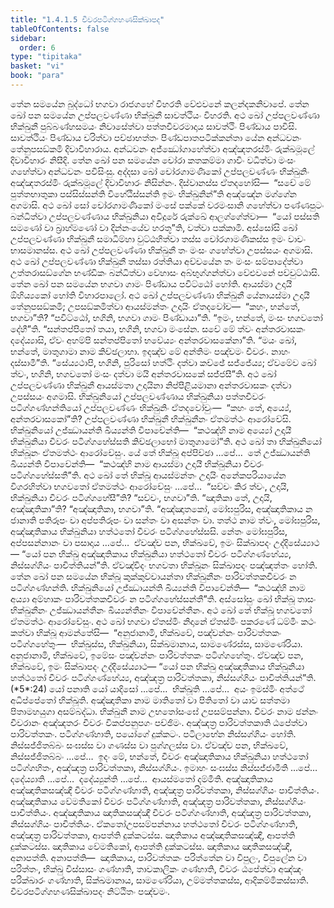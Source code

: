 ```yaml
---
title: "1.4.1.5 චීවරපටිග්ගහණසික්ඛාපද"
tableOfContents: false
sidebar:
  order: 6
type: "tipitaka"
basket: "vi"
book: "para"
---
```



<DynamicBreadcrumb />

<Division number="508" book="para">

<Paragraph number="1956" book="para">
තේන සමයේන බුද්ධෝ භගවා රාජගහේ විහරති වේළුවනේ කලන්දකනිවාපේ. තේන ඛෝ පන සමයේන උප්පලවණ්ණා භික්ඛුනී සාවත්ථියං විහරති. අථ ඛෝ උප්පලවණ්ණා භික්ඛුනී පුබ්බණ්හසමයං නිවාසේත්වා පත්තචීවරමාදාය සාවත්ථිං පිණ්ඩාය පාවිසි. සාවත්ථියං පිණ්ඩාය චරිත්වා පච්ඡාභත්තං පිණ්ඩපාතපටික්කන්තා යේන අන්ධවනං තේනුපසඞ්කමි දිවාවිහාරාය. අන්ධවනං අජ්ඣෝගාහේත්වා අඤ්ඤතරස්මිං රුක්ඛමූලේ දිවාවිහාරං නිසීදි. තේන ඛෝ පන සමයේන චෝරා කතකම්මා ගාවිං වධිත්වා මංසං ගහේත්වා අන්ධවනං පවිසිංසු. අද්දසා ඛෝ චෝරගාමණිකෝ උප්පලවණ්ණං භික්ඛුනිං අඤ්ඤතරස්මිං රුක්ඛමූලේ දිවාවිහාරං නිසින්නං. දිස්වානස්ස ඒතදහෝසි—  “සචේ මේ පුත්තභාතුකා පස්සිස්සන්ති විහේඨිස්සන්ති ඉමං භික්ඛුනින්”ති අඤ්ඤේන මග්ගේන අගමාසි. අථ ඛෝ සෝ චෝරගාමණිකෝ මංසේ පක්කේ වරමංසානි ගහේත්වා පණ්ණපුටං බන්ධිත්වා උප්පලවණ්ණාය භික්ඛුනියා අවිදූරේ රුක්ඛේ ආලග්ගේත්වා—  “යෝ පස්සති සමණෝ වා බ්‍රාහ්මණෝ වා දින්නංයේව හරතූ”ති, වත්වා පක්කාමි. අස්සෝසි ඛෝ උප්පලවණ්ණා භික්ඛුනී සමාධිම්හා වුට්ඨහිත්වා තස්ස චෝරගාමණිකස්ස ඉමං වාචං භාසමානස්ස. අථ ඛෝ උප්පලවණ්ණා භික්ඛුනී තං මංසං ගහේත්වා උපස්සයං අගමාසි. අථ ඛෝ උප්පලවණ්ණා භික්ඛුනී තස්සා රත්තියා අච්චයේන තං මංසං සම්පාදේත්වා උත්තරාසඞ්ගේන භණ්ඩිකං බන්ධිත්වා වේහාසං අබ්භුග්ගන්ත්වා වේළුවනේ පච්චුට්ඨාසි.
</Paragraph>

<Paragraph number="1957" book="para">
තේන ඛෝ පන සමයේන භගවා ගාමං පිණ්ඩාය පවිට්ඨෝ හෝති. ආයස්මා උදායී ඕහිය්‍යකෝ හෝති විහාරපාලෝ. අථ ඛෝ උප්පලවණ්ණා භික්ඛුනී යේනායස්මා උදායී තේනුපසඞ්කමි; උපසඞ්කමිත්වා ආයස්මන්තං උදායිං ඒතදවෝච—  “කහං, භන්තේ, භගවා”ති? “පවිට්ඨෝ, භගිනි, භගවා ගාමං පිණ්ඩායා”ති. “ඉමං, භන්තේ, මංසං භගවතෝ දේහී”ති. “සන්තප්පිතෝ තයා, භගිනි, භගවා මංසේන. සචේ මේ ත්වං අන්තරවාසකං දදේය්‍යාසි, ඒවං අහම්පි සන්තප්පිතෝ භවේය්‍යං අන්තරවාසකේනා”ති. “මයං ඛෝ, භන්තේ, මාතුගාමා නාම කිච්ඡලාභා. ඉදඤ්ච මේ අන්තිමං පඤ්චමං චීවරං. නාහං දස්සාමී”ති. “සේය්‍යථාපි, භගිනි, පුරිසෝ හත්ථිං දත්වා කච්ඡේ සජ්ජේය්‍ය; ඒවමේව ඛෝ ත්වං, භගිනි, භගවතෝ මංසං දත්වා මයි අන්තරවාසකේ සජ්ජසී”ති. අථ ඛෝ උප්පලවණ්ණා භික්ඛුනී ආයස්මතා උදායිනා නිප්පීළියමානා අන්තරවාසකං දත්වා උපස්සයං අගමාසි. භික්ඛුනියෝ උප්පලවණ්ණාය භික්ඛුනියා පත්තචීවරං පටිග්ගණ්හන්තියෝ උප්පලවණ්ණං භික්ඛුනිං ඒතදවෝචුං—  “කහං තේ, අය්‍යේ, අන්තරවාසකෝ”ති? උප්පලවණ්ණා භික්ඛුනී භික්ඛුනීනං ඒතමත්ථං ආරෝචේසි. භික්ඛුනියෝ උජ්ඣායන්ති ඛිය්‍යන්ති විපාචේන්ති—  “කථඤ්හි නාම අය්‍යෝ උදායී භික්ඛුනියා චීවරං පටිග්ගහේස්සති කිච්ඡලාභෝ මාතුගාමෝ”ති. අථ ඛෝ තා භික්ඛුනියෝ භික්ඛූනං ඒතමත්ථං ආරෝචේසුං. යේ තේ භික්ඛූ අප්පිච්ඡා …පේ…  තේ උජ්ඣායන්ති ඛිය්‍යන්ති විපාචේන්ති—  “කථඤ්හි නාම ආයස්මා උදායී භික්ඛුනියා චීවරං පටිග්ගහේස්සතී”ති.
</Paragraph>

<Paragraph number="1958" book="para">
අථ ඛෝ තේ භික්ඛූ ආයස්මන්තං උදායිං අනේකපරියායේන විගරහිත්වා භගවතෝ ඒතමත්ථං ආරෝචේසුං …පේ…  “සච්චං කිර ත්වං, උදායි, භික්ඛුනියා චීවරං පටිග්ගහේසී”ති? “සච්චං, භගවා”ති. “ඤාතිකා තේ, උදායි, අඤ්ඤාතිකා”ති? “අඤ්ඤාතිකා, භගවා”ති. “අඤ්ඤාතකෝ, මෝඝපුරිස, අඤ්ඤාතිකාය න ජානාති පතිරූපං වා අප්පතිරූපං වා සන්තං වා අසන්තං වා. තත්ථ නාම ත්වං, මෝඝපුරිස, අඤ්ඤාතිකාය භික්ඛුනියා හත්ථතෝ චීවරං පටිග්ගහේස්සසි. නේතං මෝඝපුරිස, අප්පසන්නානං වා පසාදාය …පේ…  ඒවඤ්ච පන, භික්ඛවේ, ඉමං සික්ඛාපදං උද්දිසේය්‍යාථ—
</Paragraph>

</Division>
<Division number="509" book="para">

<Paragraph number="1959" book="para">
<Emphasis>“යෝ පන භික්ඛු අඤ්ඤාතිකාය භික්ඛුනියා හත්ථතෝ චීවරං පටිග්ගණ්හේය්‍ය, නිස්සග්ගියං පාචිත්තියන්”</Emphasis>ති.
</Paragraph>

<Paragraph number="1960" book="para">
ඒවඤ්චිදං භගවතා භික්ඛූනං සික්ඛාපදං පඤ්ඤත්තං හෝති.
</Paragraph>

</Division>
<Division number="510" book="para">

<Paragraph number="1961" book="para">
තේන ඛෝ පන සමයේන භික්ඛූ කුක්කුච්චායන්තා භික්ඛුනීනං පාරිවත්තකචීවරං න පටිග්ගණ්හන්ති. භික්ඛුනියෝ උජ්ඣායන්ති ඛිය්‍යන්ති විපාචේන්ති—  “කථඤ්හි නාම අය්‍යා අම්හාකං පාරිවත්තකචීවරං න පටිග්ගහේස්සන්තී”ති.
</Paragraph>

<Paragraph number="1962" book="para">
අස්සෝසුං ඛෝ භික්ඛූ තාසං භික්ඛුනීනං උජ්ඣායන්තීනං ඛිය්‍යන්තීනං විපාචේන්තීනං. අථ ඛෝ තේ භික්ඛූ භගවතෝ ඒතමත්ථං ආරෝචේසුං. අථ ඛෝ භගවා ඒතස්මිං නිදානේ ඒතස්මිං පකරණේ ධම්මිං කථං කත්වා භික්ඛූ ආමන්තේසි—  “අනුජානාමි, භික්ඛවේ, පඤ්චන්නං පාරිවත්තකං පටිග්ගහේතුං—  භික්ඛුස්ස, භික්ඛුනියා, සික්ඛමානාය, සාමණේරස්ස, සාමණේරියා. අනුජානාමි, භික්ඛවේ, ඉමේසං පඤ්චන්නං පාරිවත්තකං පටිග්ගහේතුං. ඒවඤ්ච පන, භික්ඛවේ, ඉමං සික්ඛාපදං උද්දිසේය්‍යාථ—
</Paragraph>

</Division>
<Division number="511" book="para">

<Paragraph number="1963" book="para">
<Emphasis>“යෝ පන භික්ඛු අඤ්ඤාතිකාය භික්ඛුනියා හත්ථතෝ චීවරං පටිග්ගණ්හේය්‍ය, අඤ්ඤත්‍ර පාරිවත්තකා, නිස්සග්ගියං පාචිත්තියන්”</Emphasis>ති. (*5*:<Emphasis>24</Emphasis>)
</Paragraph>

</Division>
<Division number="512" book="para">

<Paragraph number="1964" book="para">
<Emphasis>යෝ පනා</Emphasis>ති යෝ යාදිසෝ …පේ…  <Emphasis>භික්ඛූ</Emphasis>ති …පේ…  අයං ඉමස්මිං අත්ථේ අධිප්පේතෝ භික්ඛූති.
</Paragraph>

<Paragraph number="1965" book="para">
<Emphasis>අඤ්ඤාතිකා</Emphasis> නාම මාතිතෝ වා පිතිතෝ වා යාව සත්තමා පිතාමහයුගා අසම්බද්ධා.
</Paragraph>

<Paragraph number="1966" book="para">
<Emphasis>භික්ඛුනී</Emphasis> නාම උභතෝසංඝේ උපසම්පන්නා.
</Paragraph>

<Paragraph number="1967" book="para">
<Emphasis>චීවරං</Emphasis> නාම ඡන්නං චීවරානං අඤ්ඤතරං චීවරං විකප්පනුපගං පච්ඡිමං.
</Paragraph>

<Paragraph number="1968" book="para">
<Emphasis>අඤ්ඤත්‍ර පාරිවත්තකා</Emphasis>ති ඨපේත්වා පාරිවත්තකං.
</Paragraph>

<Paragraph number="1969" book="para">
පටිග්ගණ්හාති, පයෝගේ දුක්කටං. පටිලාභේන නිස්සග්ගියං හෝති. නිස්සජ්ජිතබ්බං සංඝස්ස වා ගණස්ස වා පුග්ගලස්ස වා. ඒවඤ්ච පන, භික්ඛවේ, නිස්සජ්ජිතබ්බං …පේ…  ඉදං මේ, භන්තේ, චීවරං අඤ්ඤාතිකාය භික්ඛුනියා හත්ථතෝ පටිග්ගහිතං, අඤ්ඤත්‍ර පාරිවත්තකා, නිස්සග්ගියං. ඉමාහං සංඝස්ස නිස්සජ්ජාමීති …පේ…  දදේය්‍යාති …පේ…  දදේය්‍යුන්ති …පේ…  ආයස්මතෝ දම්මීති.
</Paragraph>

</Division>
<Division number="513" book="para">

<Paragraph number="1970" book="para">
අඤ්ඤාතිකාය අඤ්ඤාතිකසඤ්ඤී චීවරං පටිග්ගණ්හාති, අඤ්ඤත්‍ර පාරිවත්තකා, නිස්සග්ගියං පාචිත්තියං. අඤ්ඤාතිකාය වේමතිකෝ චීවරං පටිග්ගණ්හාති, අඤ්ඤත්‍ර පාරිවත්තකා, නිස්සග්ගියං පාචිත්තියං. අඤ්ඤාතිකාය ඤාතිකසඤ්ඤී චීවරං පටිග්ගණ්හාති, අඤ්ඤත්‍ර පාරිවත්තකා, නිස්සග්ගියං පාචිත්තියං.
</Paragraph>

<Paragraph number="1971" book="para">
ඒකතෝඋපසම්පන්නාය හත්ථතෝ චීවරං පටිග්ගණ්හාති, අඤ්ඤත්‍ර පාරිවත්තකා, ආපත්ති දුක්කටස්ස. ඤාතිකාය අඤ්ඤාතිකසඤ්ඤී, ආපත්ති දුක්කටස්ස. ඤාතිකාය වේමතිකෝ, ආපත්ති දුක්කටස්ස. ඤාතිකාය ඤාතිකසඤ්ඤී, අනාපත්ති.
</Paragraph>

</Division>
<Division number="514" book="para">

<Paragraph number="1972" book="para">
අනාපත්ති—  ඤාතිකාය, පාරිවත්තකං පරිත්තේන වා විපුලං, විපුලේන වා පරිත්තං, භික්ඛු විස්සාසං ගණ්හාති, තාවකාලිකං ගණ්හාති, චීවරං ඨපේත්වා අඤ්ඤං පරික්ඛාරං ගණ්හාති, සික්ඛමානාය, සාමණේරියා, උම්මත්තකස්ස, ආදිකම්මිකස්සාති.

</Paragraph>
</Division>

<Paragraph number="1973" type="center" book="para">
චීවරපටිග්ගහණසික්ඛාපදං නිට්ඨිතං පඤ්චමං.
</Paragraph>